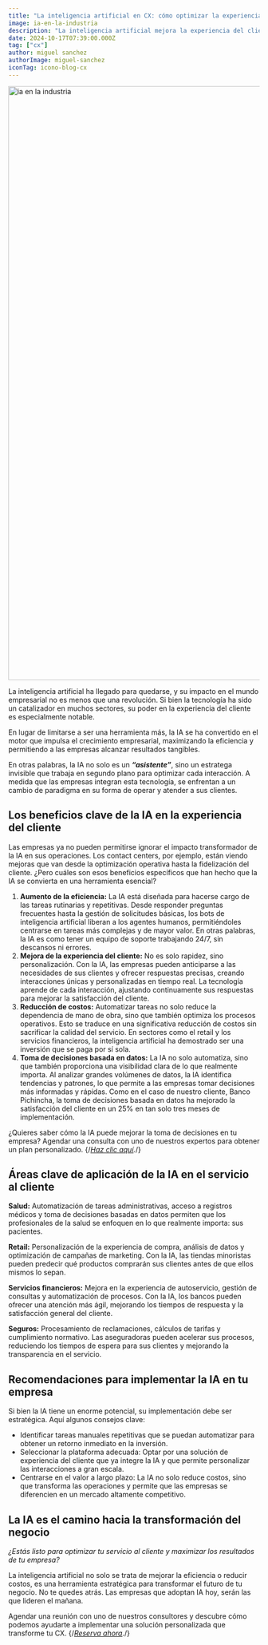 ```yaml
---
title: "La inteligencia artificial en CX: cómo optimizar la experiencia del cliente y maximizar la eficiencia."
image: ia-en-la-industria
description: "La inteligencia artificial mejora la experiencia del cliente (CX), aumentando la eficiencia y reduciendo costos. Optimiza procesos en salud, retail y finanzas. ¡Maximiza tus resultados con IA!"
date: 2024-10-17T07:39:00.000Z
tag: ["cx"]
author: miguel sanchez
authorImage: miguel-sanchez
iconTag: icono-blog-cx
---
```


<img src="/image/posts/ia-en-la-industria.avif" alt="ia en la industria" width="1190"/>

La inteligencia artificial ha llegado para quedarse, y su impacto en el mundo empresarial no es menos que una revolución. Si bien la tecnología ha sido un catalizador en muchos sectores, su poder en la experiencia del cliente es especialmente notable. 

En lugar de limitarse a ser una herramienta más, la IA se ha convertido en el motor que impulsa el crecimiento empresarial, maximizando la eficiencia y permitiendo a las empresas alcanzar resultados tangibles.

En otras palabras, la IA no solo es un ***“asistente”***, sino un estratega invisible que trabaja en segundo plano para optimizar cada interacción. A medida que las empresas integran esta tecnología, se enfrentan a un cambio de paradigma en su forma de operar y atender a sus clientes.

## Los beneficios clave de la IA en la experiencia del cliente
Las empresas ya no pueden permitirse ignorar el impacto transformador de la IA en sus operaciones. Los contact centers, por ejemplo, están viendo mejoras que van desde la optimización operativa hasta la fidelización del cliente. ¿Pero cuáles son esos beneficios específicos que han hecho que la IA se convierta en una herramienta esencial?

1. **Aumento de la eficiencia:** La IA está diseñada para hacerse cargo de las tareas rutinarias y repetitivas. Desde responder preguntas frecuentes hasta la gestión de solicitudes básicas, los bots de inteligencia artificial liberan a los agentes humanos, permitiéndoles centrarse en tareas más complejas y de mayor valor. En otras palabras, la IA es como tener un equipo de soporte trabajando 24/7, sin descansos ni errores.
2. **Mejora de la experiencia del cliente:** No es solo rapidez, sino personalización. Con la IA, las empresas pueden anticiparse a las necesidades de sus clientes y ofrecer respuestas precisas, creando interacciones únicas y personalizadas en tiempo real. La tecnología aprende de cada interacción, ajustando continuamente sus respuestas para mejorar la satisfacción del cliente.
3. **Reducción de costos:** Automatizar tareas no solo reduce la dependencia de mano de obra, sino que también optimiza los procesos operativos. Esto se traduce en una significativa reducción de costos sin sacrificar la calidad del servicio. En sectores como el retail y los servicios financieros, la inteligencia artificial ha demostrado ser una inversión que se paga por sí sola.
4. **Toma de decisiones basada en datos:** La IA no solo automatiza, sino que también proporciona una visibilidad clara de lo que realmente importa. Al analizar grandes volúmenes de datos, la IA identifica tendencias y patrones, lo que permite a las empresas tomar decisiones más informadas y rápidas. Como en el caso de nuestro cliente, Banco Pichincha, la toma de decisiones basada en datos ha mejorado la satisfacción del cliente en un 25% en tan solo tres meses de implementación.

¿Quieres saber cómo la IA puede mejorar la toma de decisiones en tu empresa? Agendar una consulta con uno de nuestros expertos para obtener un plan personalizado. {/*[Haz clic aquí](https://xkale.com/experiencia-del-cliente/#form).*/}

<Link class='px-3 py-2 bg-black rounded-lg text-xkale uppercase shadow-lg'  href="https://xkale.com/experiencia-del-cliente/#form" text="Haz clic aquí"/>

## Áreas clave de aplicación de la IA en el servicio al cliente
**Salud:** Automatización de tareas administrativas, acceso a registros médicos y toma de decisiones basadas en datos permiten que los profesionales de la salud se enfoquen en lo que realmente importa: sus pacientes.

**Retail:** Personalización de la experiencia de compra, análisis de datos y optimización de campañas de marketing. Con la IA, las tiendas minoristas pueden predecir qué productos comprarán sus clientes antes de que ellos mismos lo sepan.

**Servicios financieros:** Mejora en la experiencia de autoservicio, gestión de consultas y automatización de procesos. Con la IA, los bancos pueden ofrecer una atención más ágil, mejorando los tiempos de respuesta y la satisfacción general del cliente.

**Seguros:** Procesamiento de reclamaciones, cálculos de tarifas y cumplimiento normativo. Las aseguradoras pueden acelerar sus procesos, reduciendo los tiempos de espera para sus clientes y mejorando la transparencia en el servicio.

## Recomendaciones para implementar la IA en tu empresa
Si bien la IA tiene un enorme potencial, su implementación debe ser estratégica. Aquí algunos consejos clave:

- Identificar tareas manuales repetitivas que se puedan automatizar para obtener un retorno inmediato en la inversión.
- Seleccionar la plataforma adecuada: Optar por una solución de experiencia del cliente que ya integre la IA y que permite personalizar las interacciones a gran escala. 
- Centrarse en el valor a largo plazo: La IA no solo reduce costos, sino que transforma las operaciones y permite que las empresas se diferencien en un mercado altamente competitivo.

## La IA es el camino hacia la transformación del negocio
*¿Estás listo para optimizar tu servicio al cliente y maximizar los resultados de tu empresa?*

La inteligencia artificial no solo se trata de mejorar la eficiencia o reducir costos, es una herramienta estratégica para transformar el futuro de tu negocio. No te quedes atrás. Las empresas que adoptan IA hoy, serán las que lideren el mañana.

Agendar una reunión con uno de nuestros consultores y descubre cómo podemos ayudarte a implementar una solución personalizada que transforme tu CX. {/*[Reserva ahora](https://xkale.com/experiencia-del-cliente/#form).*/}

<Link class='px-3 py-2 bg-black rounded-lg text-xkale uppercase shadow-lg'  href="https://xkale.com/experiencia-del-cliente/#form" text="Reserva ahora"/>
